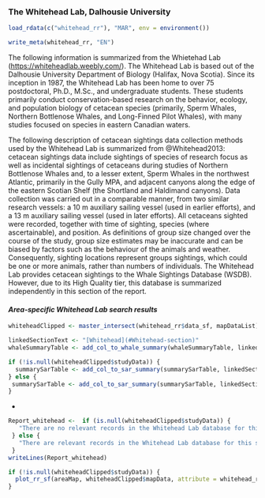 
### **The Whitehead Lab, Dalhousie University** {#Whitehead-section}

```r
load_rdata(c("whitehead_rr"), "MAR", env = environment())
```

```r
write_meta(whitehead_rr, "EN")
```

The following information is summarized from the Whietehad Lab (<https://whiteheadlab.weebly.com/>). The Whitehead Lab is based out of the Dalhousie University Department of Biology (Halifax, Nova Scotia). Since its inception in 1987, the Whitehead Lab has been home to over 75 postdoctoral, Ph.D., M.Sc., and undergraduate students. These students primarily conduct conservation-based research on the behavior, ecology, and population biology of cetacean species (primarily, Sperm Whales, Northern Bottlenose Whales, and Long-Finned Pilot Whales), with many studies focused on species in eastern Canadian waters.

The following description of cetacean sightings data collection methods used by the Whitehead Lab is summarized from @Whitehead2013: cetacean sightings data include sightings of species of research focus as well as incidental sightings of cetaceans during studies of Northern Bottlenose Whales and, to a lesser extent, Sperm Whales in the northwest Atlantic, primarily in the Gully MPA, and adjacent canyons along the edge of the eastern Scotian Shelf (the Shortland and Haldimand canyons). Data collection was carried out in a comparable manner, from two similar research vessels: a 10 m auxiliary sailing vessel (used in earlier efforts), and a 13 m auxiliary sailing vessel (used in later efforts). All cetaceans sighted were recorded, together with time of sighting, species (where ascertainable), and position. As definitions of group size changed over the course of the study, group size estimates may be inaccurate and can be biased by factors such as the behaviour of the animals and weather. Consequently, sighting locations represent groups sightings, which could be one or more animals, rather than numbers of individuals. The Whitehead Lab provides cetacean sightings to the Whale Sightings Database (WSDB). However, due to its High Quality tier, this database is summarized independently in this section of the report.

#### ***Area-specific Whitehead Lab search results***

```r
whiteheadClipped <- master_intersect(whitehead_rr$data_sf, mapDataList)

linkedSectionText <- "[Whitehead](#Whitehead-section)"
whaleSummaryTable <- add_col_to_whale_summary(whaleSummaryTable, linkedSectionText, whiteheadClipped$studyData, whitehead_rr$attribute)

if (!is.null(whiteheadClipped$studyData)) {
  summarySarTable <- add_col_to_sar_summary(summarySarTable, linkedSectionText, whaleSummaryTable, "specIndex", linkedSectionText)
} else {
 summarySarTable <- add_col_to_sar_summary(summarySarTable, linkedSectionText, NULL, "specIndex", linkedSectionText)
}


```
*
```r
Report_whitehead <-  if (is.null(whiteheadClipped$studyData)) {
   "There are no relevant records in the Whitehead Lab database for this search area."
 } else {
   "There are relevant records in the Whitehead Lab database for this search area."
 }
writeLines(Report_whitehead)
```
```r
if (!is.null(whiteheadClipped$studyData)) {
  plot_rr_sf(areaMap, whiteheadClipped$mapData, attribute = whitehead_rr$attribute, colorMap = whaleCol, shapeMap = whaleShape)
}
```
